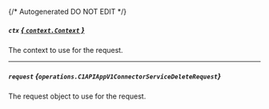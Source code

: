 {/* Autogenerated DO NOT EDIT  */}

##### `ctx` [*{ `context.Context` }*](https://pkg.go.dev/context#Context)
The context to use for the request.

---
##### `request` *{`operations.C1APIAppV1ConnectorServiceDeleteRequest`}*
The request object to use for the request.
<Collapsible openLabel={Labels.showProperties} closeLabel={Labels.hideProperties}>
    <C1APIAppV1ConnectorServiceDeleteRequest/>
</Collapsible>


